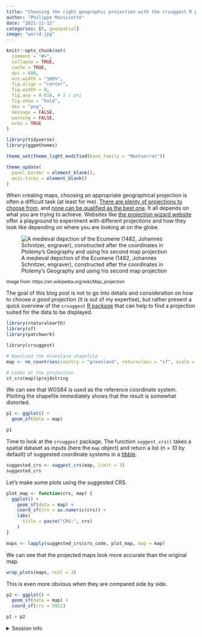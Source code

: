 ```yaml
---
title: "Choosing the right geographic projection with the crsuggest R package"
author: "Philippe Massicotte"
date: "2021-11-12"
categories: [R, geospatial]
image: "world.jpg"
---
```


```r
knitr::opts_chunk$set(
  comment = "#>",
  collapse = TRUE,
  cache = TRUE,
  dpi = 600,
  out.width = "100%",
  fig.align = "center",
  fig.width = 8,
  fig.asp = 0.618, # 1 / phi
  fig.show = "hold",
  dev = "png",
  message = FALSE,
  warning = FALSE,
  echo = TRUE
)

library(tidyverse)
library(ggpmthemes)

theme_set(theme_light_modified(base_family = "Montserrat"))

theme_update(
  panel.border = element_blank(),
  axis.ticks = element_blank()
)
```

When creating maps, choosing an appropriate geographical projection is often a difficult task (at least for me). [There are plenty of projections to choose from](https://www.geo-projections.com/), and [none can be qualified as the best one](https://www.axismaps.com/guide/map-projections). It all depends on what you are trying to achieve. Websites like [the projection wizard website](https://projectionwizard.org/) offer a playground to experiment with different projections and how they look like depending on where you are looking at on the globe.

![A medieval depiction of the Ecumene (1482, Johannes Schnitzer, engraver), constructed after the coordinates in Ptolemy's Geography and using his second map projection](world.jpg)

<small>Image from: https://en.wikipedia.org/wiki/Map_projection</small>

The goal of this blog post is not to go into details and consideration on how to choose *a good* projection (it is out of my expertise), but rather present a quick overview of the `crsuggest` [R package](https://github.com/walkerke/crsuggest) that can help to find a projection suited for the data to be displayed.

```r
library(rnaturalearth)
library(sf)
library(patchwork)

library(crsuggest)
```

```r
# Download the Greenland shapefile
map <- ne_countries(country = "greenland", returnclass = "sf", scale = "medium")

# Looks at the projection
st_crs(map)$proj4string
```

We can see that WGS84 is used as the reference coordinate system. Plotting the shapefile immediately shows that the result is somewhat distorted.

```r
p1 <- ggplot() +
  geom_sf(data = map)

p1
```

Time to look at the `crsuggest` package. The function `suggest_crs()` takes a spatial dataset as inputs (here the `map` object) and return a list (*n = 10* by default) of suggested coordinate systems in a [tibble](https://tibble.tidyverse.org/).

```r
suggested_crs <- suggest_crs(map, limit = 3)
suggested_crs
```

Let's make some plots using the suggested CRS.

```r
plot_map <- function(crs, map) {
  ggplot() +
    geom_sf(data = map) +
    coord_sf(crs = as.numeric(crs)) +
    labs(
      title = paste("CRS:", crs)
    )
}

maps <- lapply(suggested_crs$crs_code, plot_map, map = map)
```

We can see that the projected maps look more accurate than the original map.

```r
wrap_plots(maps, ncol = 3)
```

This is even more obvious when they are compared side by side.

```r
p2 <- ggplot() +
  geom_sf(data = map) +
  coord_sf(crs = 5922)

p1 + p2
```

<details>
  
<summary>Session info</summary>

```r
## Reproducibility info
options(width = 120)
devtools::session_info()
```

</details>
